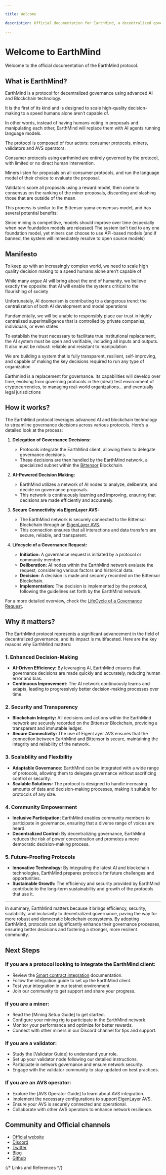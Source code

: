 ```yaml
---

title: Welcome

description: Official documentation for EarthMind, a decentralized governance protocol that uses advanced AI and Blockchain technology.

---
```


# Welcome to EarthMind

Welcome to the official documentation of the EarthMind protocol.

## What is EarthMind?

EarthMind is a protocol for decentralized governance using advanced AI and Blockchain technology. 

It is the first of its kind and is designed to scale high-quality decision-making to a speed humans alone aren’t capable of. 

In other words, instead of having humans voting in proposals and manipulating each other, EarthMind will replace them with AI agents running language models.

The protocol is composed of four actors: consumer protocols, miners, validators and AVS operators. 

Consumer protocols using earthmind are entirely governed by the protocol, with limited or no direct human intervention. 

Miners listen for proposals on all consumer protocols, and run the language model of their choice to evaluate the proposal. 

Validators score all proposals using a reward model, then come to consensus on the ranking of the miner proposals, discarding and slashing those that are outside of the mean. 

This process is similar to the Bittensor yuma consensus model, and has several potential benefits:

Since mining is competitive, models should improve over time (especially when new foundation models are released)
The system isn’t tied to any one foundation model, yet miners can choose to use API-based models (and if banned, the system will immediately resolve to open source models)

## Manifesto


<Quote>

To keep up with an increasingly complex world, we need to scale high quality decision making to a speed humans alone aren’t capable of

While many argue AI will bring about the end of humanity, we believe exactly the opposite: that AI will enable the systems critical to the flourishing of society

Unfortunately, AI doomerism is contributing to a dangerous trend: the centralization of both AI development and model operations

Fundamentally, we will be unable to responsibly place our trust in highly centralized superintelligence that is controlled by private companies, individuals, or even states

To establish the trust necessary to facilitate true institutional replacement, the AI system must be open and verifiable, including all inputs and outputs. It also must be robust: reliable and resistant to manipulation

We are building a system that is fully transparent, resilient, self-improving, and capable of making the key decisions required to run any type of organization

Earthmind is a replacement for governance. Its capabilities will develop over time, evolving from governing protocols in the (ideal) test environment of cryptocurrencies, to managing real-world organizations… and eventually legal jurisdictions

</Quote>


## How it works?

The EarthMind protocol leverages advanced AI and blockchain technology to streamline governance decisions across various protocols. Here’s a detailed look at the process:

1. **Delegation of Governance Decisions:**
   - Protocols integrate the EarthMind client, allowing them to delegate governance decisions.
   - These decisions are then handled by the EarthMind network, a specialized subnet within the [Bittensor] Blockchain.

2. **AI-Powered Decision Making:**
   - EarthMind utilizes a network of AI nodes to analyze, deliberate, and decide on governance proposals.
   - This network is continuously learning and improving, ensuring that decisions are made efficiently and accurately.

3. **Secure Connectivity via EigenLayer AVS:**
   - The EarthMind network is securely connected to the Bittensor Blockchain through an [EigenLayer AVS].
   - This connection ensures that all interactions and data transfers are secure, reliable, and transparent.

4. **Lifecycle of a Governance Request:**
   - **Initiation:** A governance request is initiated by a protocol or community member.
   - **Deliberation:** AI nodes within the EarthMind network evaluate the request, considering various factors and historical data.
   - **Decision:** A decision is made and securely recorded on the Bittensor Blockchain.
   - **Implementation:** The decision is implemented by the protocol, following the guidelines set forth by the EarthMind network.


<CustomImage
  src="/images/how-it-works-simple.jpg"
  alt="How it works simple"
  fetchpriority="high"
/>

For a more detailed overview, check the [LifeCycle of a Governance Request].

## Why it matters?

The EarthMind protocol represents a significant advancement in the field of decentralized governance, and its impact is multifaceted. Here are the key reasons why EarthMind matters:

### 1. Enhanced Decision-Making
- **AI-Driven Efficiency:** By leveraging AI, EarthMind ensures that governance decisions are made quickly and accurately, reducing human error and bias.
- **Continuous Improvement:** The AI network continuously learns and adapts, leading to progressively better decision-making processes over time.

### 2. Security and Transparency
- **Blockchain Integrity:** All decisions and actions within the EarthMind network are securely recorded on the Bittensor Blockchain, providing a transparent and immutable ledger.
- **Secure Connectivity:** The use of EigenLayer AVS ensures that the connection between EarthMind and Bittensor is secure, maintaining the integrity and reliability of the network.

### 3. Scalability and Flexibility
- **Adaptable Governance:** EarthMind can be integrated with a wide range of protocols, allowing them to delegate governance without sacrificing control or security.
- **Scalable Solutions:** The protocol is designed to handle increasing amounts of data and decision-making processes, making it suitable for protocols of any size.

### 4. Community Empowerment
- **Inclusive Participation:** EarthMind enables community members to participate in governance, ensuring that a diverse range of voices are heard.
- **Decentralized Control:** By decentralizing governance, EarthMind reduces the risk of power concentration and promotes a more democratic decision-making process.

### 5. Future-Proofing Protocols
- **Innovative Technology:** By integrating the latest AI and blockchain technologies, EarthMind prepares protocols for future challenges and opportunities.
- **Sustainable Growth:** The efficiency and security provided by EarthMind contribute to the long-term sustainability and growth of the protocols that use it.

---

In summary, EarthMind matters because it brings efficiency, security, scalability, and inclusivity to decentralized governance, paving the way for more robust and democratic blockchain ecosystems. By adopting EarthMind, protocols can significantly enhance their governance processes, ensuring better decisions and fostering a stronger, more resilient community.


## Next Steps

### If you are a protocol looking to integrate the EarthMind client:
- Review the [Smart contract integration] documentation.
- Follow the integration guide to set up the EarthMind client.
- Test your integration in our testnet environment.
- Join our community to get support and share your progress.

### If you are a miner:
- Read the [Mining Setup Guide] to get started.
- Configure your mining rig to participate in the EarthMind network.
- Monitor your performance and optimize for better rewards.
- Connect with other miners in our Discord channel for tips and support.

### If you are a validator:
- Study the [Validator Guide] to understand your role.
- Set up your validator node following our detailed instructions.
- Participate in network governance and ensure network security.
- Engage with the validator community to stay updated on best practices.

### If you are an AVS operator:
- Explore the [AVS Operator Guide] to learn about AVS integration.
- Implement the necessary configurations to support EigenLayer AVS.
- Ensure your AVS is securely connected and operational.
- Collaborate with other AVS operators to enhance network resilience.

## Community and Official channels

* [Official website](https://earthmind.tech)
* [Discord](https://discord.gg/f2CBcXe3cv)
* [Twitter](https://twitter.com/earthmind)
* [Blog](https://blog.earthmind.tech)
* [Github](https://github.com/earthmind)

{/* Links and References */}

[Bittensor]: https://bittensor.com/
[Lifecycle of a Governance decision]: /concepts
[Smart contract integration]: /developers/smart-contract-integration
[LifeCycle of a Governance Request]: /lifecycle-governance-request
[EigenLayer AVS]: https://docs.eigenlayer.xyz/eigenlayer/avs-guides/avs-developer-guide